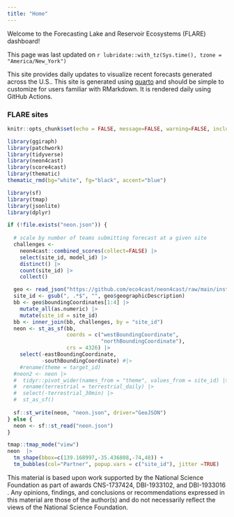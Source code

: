 ```yaml
---
title: "Home"
---
```


Welcome to the Forecasting Lake and Reservoir Ecosystems (FLARE) dashboard!

This page was last updated on `r lubridate::with_tz(Sys.time(), tzone = "America/New_York")`

This site provides daily updates to visualize recent forecasts generated across the U.S.. This site is generated using [quarto](https://quarto.org) and should be simple to customize for users familiar with RMarkdown. It is rendered daily using GitHub Actions.

### FLARE sites

```r
knitr::opts_chunk$set(echo = FALSE, message=FALSE, warning=FALSE, include=FALSE)
```

```r
library(ggiraph)
library(patchwork)
library(tidyverse)
library(neon4cast)
library(score4cast)
library(thematic)
thematic_rmd(bg="white", fg="black", accent="blue")
```

```r
library(sf)
library(tmap)
library(jsonlite)
library(dplyr)

if (!file.exists("neon.json")) {
  
  # scale by number of teams submitting forecast at a given site
  challenges <- 
    neon4cast::combined_scores(collect=FALSE) |>
    select(site_id, model_id) |>
    distinct() |>
    count(site_id) |> 
    collect()

  geo <- read_json("https://github.com/eco4cast/neon4cast/raw/main/inst/extdata/neon_geo.json", TRUE)
  site_id <- gsub(", .*$", "", geo$geographicDescription)
  bb <- geo$boundingCoordinates[1:4] |>
    mutate_all(as.numeric) |> 
    mutate(site_id = site_id)
  bb <- inner_join(bb, challenges, by = "site_id")
  neon <- st_as_sf(bb, 
                   coords = c("westBoundingCoordinate",
                              "northBoundingCoordinate"),
                   crs = 4326) |> 
    select(-eastBoundingCoordinate,
           -southBoundingCoordinate) #|>
    #rename(theme = target_id)
  #neon2 <- neon |>
  #  tidyr::pivot_wider(names_from = "theme", values_from = site_id) |> 
  #  rename(terrestrial = terrestrial_daily) |> 
  #  select(-terrestrial_30min) |> 
  #  st_as_sf()
  
  sf::st_write(neon, "neon.json", driver="GeoJSON")
} else {
  neon <- sf::st_read("neon.json")
}
```

```r
tmap::tmap_mode("view")
neon  |>
  tm_shape(bbox=c(139.168997,-35.436808,-74,48)) + 
  tm_bubbles(col="Partner", popup.vars = c("site_id"), jitter =TRUE) 
```

This material is based upon work supported by the National Science Foundation as part of awards CNS-1737424, DBI-1933102, and DBI-1933016​. Any opinions, findings, and conclusions or recommendations expressed in this material are those of the author(s) and do not necessarily reflect the views of the National Science Foundation.
